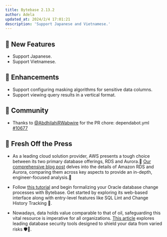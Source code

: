 ```yaml
---
title: Bytebase 2.13.2
author: Adela
updated_at: 2024/2/4 17:01:21
description: 'Support Japanese and Vietnamese.'
---
```



## 🚀 New Features

- Support Japanese.
- Support Vietnamese.

## 🎄 Enhancements

- Support configuring masking algorithms for sensitive data columns.
- Support viewing query results in a vertical format.

## 🎠 Community

- Thanks to [@AbdhilahiRWabwire](https://github.com/AbdhilahiRWabwire) for the PR chore: dependabot.yml [#10677](https://github.com/bytebase/bytebase/pull/10677)

## 📰 Fresh Off the Press

- As a leading cloud solution provider, AWS presents a tough choice between its two primary database offerings, RDS and Aurora.🤯 [Our comprehensive blog post](https://www.bytebase.com/blog/aurora-vs-rds/) delves into the details of Amazon RDS and Aurora, comparing them across key aspects to provide an in-depth, engineer-focused analysis.🤩

- Follow [this tutorial](/tutorials/database-change-management-with-oracle/) and begin formalizing your Oracle database change processes with Bytebase. Get started by exploring its web-based interface along with entry-level features like SQL Lint and Change History Tracking 👋.

- Nowadays, data holds value comparable to that of oil, safeguarding this vital resource is imperative for all organizations. [This article](https://www.bytebase.com/blog/top-database-security-tools/) explores leading database security tools designed to shield your data from varied risks 🛡️👹.

<InstallUpgrade />
